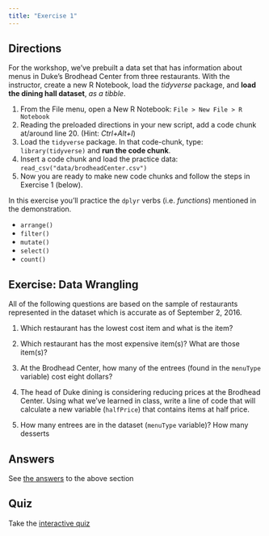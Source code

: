 ```yaml
---
title: "Exercise 1"
---
```


## Directions

For the workshop, we've prebuilt a data set that has information about menus in Duke's Brodhead Center from three restaurants.  With the instructor, create a new R Notebook, load the *tidyverse* package, and **load the dining hall dataset**, *as a tibble*.

1. From the File menu, open a New R Notebook:  `File > New File > R Notebook`
1. Reading the preloaded directions in your new script, add a code chunk at/around line 20.  (Hint: *Ctrl+Alt+I*)
1. Load the `tidyverse` package.  In that code-chunk, type: `library(tidyverse)` and **run the code chunk**.
1. Insert a code chunk and load the practice data:  `read_csv("data/brodheadCenter.csv")`
1. Now you are ready to make new code chunks and follow the steps in Exercise 1 (below).

In this exercise you'll practice the `dplyr` verbs (i.e. *functions*) mentioned in the demonstration.

- `arrange()`
- `filter()`
- `mutate()`
- `select()`
- `count()`


## Exercise:  Data Wrangling

All of the following questions are based on the sample of restaurants represented in the dataset which is accurate as of September 2, 2016.

1. Which restaurant has the lowest cost item and what is the item?

2. Which restaurant has the most expensive item(s)?  What are those item(s)?

3. At the Brodhead Center, how many of the entrees (found in the `menuType` variable) cost eight dollars?

4. The head of Duke dining is considering reducing prices at the Brodhead Center. Using what we've learned in class, write a line of code that will calculate a new variable (`halfPrice`) that contains items at half price.

5. How many entrees are in the dataset (`menuType` variable)? How many desserts 
    
## Answers

See [the answers](answers.Rmd) to the above section

## Quiz

Take the [interactive quiz](https://libjohn.shinyapps.io/intro2r_quizzes/#section-data-wrangling-with-dplyr)